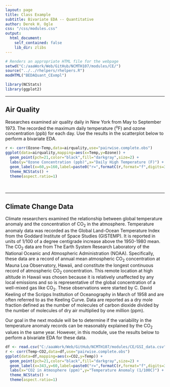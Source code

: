 ```yaml
---
layout: page
title: Class Example
subtitle: Bivariate EDA -- Quantitative
author: Derek H. Ogle
css: "/css/modules.css"
output:
  html_document:
    self_contained: false
    lib_dir: zlibs
---
```


```r
# Renders an appropriate HTML file for the webpage
setwd("C:/aaaWork/Web/GitHub/NCMTH107/modules/CE/")
source("../../rhelpers/rhelpers.R")
modHTML("BEDAQuant_CExmpl")
```
```r
library(NCStats)
library(ggplot2)
```

----

## Air Quality
Researches examined air quality daily in New York from May to September 1973. The recorded the maximum daily temperature (<sup>o</sup>F) and ozone concentration (ppb) for each day. Use the results in the scatterplot below to perform a bivariate EDA.

```r
r <- corr(Ozone~Temp,data=airquality,use="pairwise.complete.obs")
ggplot(data=airquality,mapping=aes(x=Temp,y=Ozone)) +
  geom_point(pch=21,color="black",fill="darkgray",size=2) +
  labs(y="Ozone Concentration (ppb)",x="Daily High Temperature (F)") +
  geom_label(x=60,y=160,label=paste0("r=",formatC(r,format="f",digits=3))) +
  theme_NCStats() +
  theme(aspect.ratio=1)
```

<br>

----

## Climate Change Data
Climate researchers examined the relationship between global temperature anomaly and the concentration of CO<sub>2</sub> in the atmosphere. Temperature anomaly data was recorded as the Global Land-Ocean Temperature Index from the Goddard Institute of Space Studies (GISTEMP). It is reported in units of 1/100 of a degree centigrade increase above the 1950-1980 mean. The CO<sub>2</sub> data are from The Earth System Research Laboratory of the National Oceanic and Atmospheric Administration (NOAA). Specifically, these data are a record of annual mean atmospheric CO<sub>2</sub> concentration at Mauna Loa Observatory, Hawaii, and constitute the longest continuous record of atmospheric CO<sub>2</sub> concentration. This remote location at high altitude in Hawaii was chosen because it is relatively unaffected by any local emissions and so is representative of the global concentration of a well-mixed gas like CO<sub>2</sub>. These observations were started by C. David Keeling of the Scripps Institution of Oceanography in March of 1958 and are often referred to as the Keeling Curve. Data are reported as a dry mole fraction defined as the number of molecules of carbon dioxide divided by the number of molecules of dry air multiplied by one million (ppm).

Our goal in the next module will be to determine if the variability in the temperature anomaly records can be reasonably explained by the CO<sub>2</sub> values in the same year. However, in this module, use the results below to perform a bivariate EDA for these data.

```r
df <- read.csv("C:/aaaWork/Web/GitHub/NCMTH107/modules/CE/GSI_data.csv")
r <- corr(Temp~CO2,data=df,use="pairwise.complete.obs")
ggplot(data=df,mapping=aes(x=CO2,y=Temp)) +
  geom_point(pch=21,color="black",fill="darkgray",size=2) +
  geom_label(x=343,y=60,label=paste0("r=",formatC(r,format="f",digits=3))) +
  labs(x="CO2 in Atmosphere (ppm)",y="Temperature Anomaly (1/100C)") +
  theme_NCStats() +
  theme(aspect.ratio=1)
```
